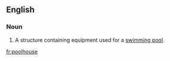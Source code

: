 ==English==
===Noun===
{{en-noun}}
# A structure containing equipment used for a [[swimming pool]].

[[fr:poolhouse]]